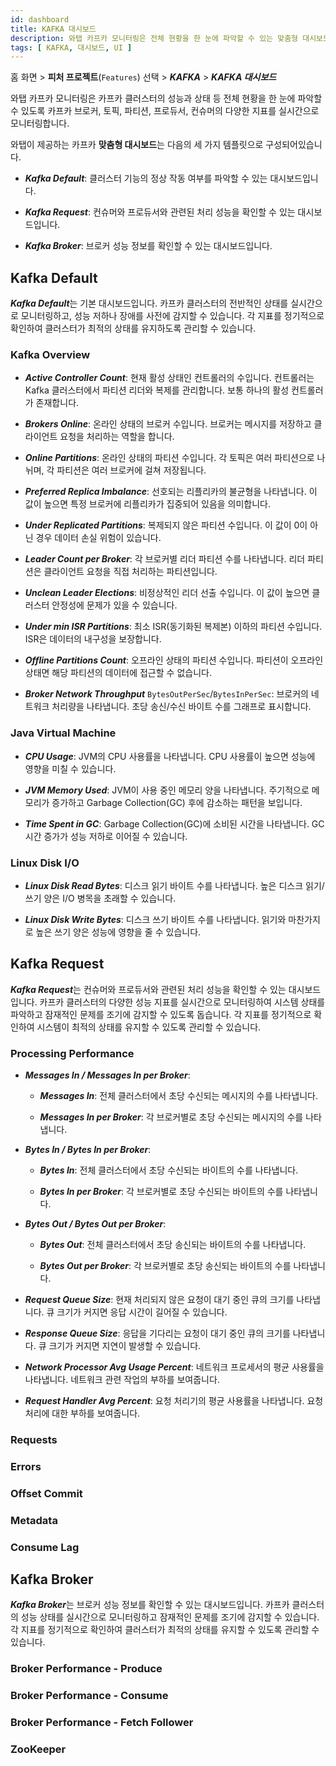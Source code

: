 ```yaml
---
id: dashboard
title: KAFKA 대시보드
description: 와탭 카프카 모니터링은 전체 현황을 한 눈에 파악할 수 있는 맞춤형 대시보드를 제공합니다.
tags: [ KAFKA, 대시보드, UI ]
---
```


홈 화면 > **피처 프로젝트**(<code class='Features'>Features</code>) 선택 > ***KAFKA*** > ***KAFKA 대시보드***

와탭 카프카 모니터링은 카프카 클러스터의 성능과 상태 등 전체 현황을 한 눈에 파악할 수 있도록 카프카 브로커, 토픽, 파티션, 프로듀서, 컨슈머의 다양한 지표를 실시간으로 모니터링합니다. 

와탭이 제공하는 카프카 **맞춤형 대시보드**는 다음의 세 가지 템플릿으로 구성되어있습니다. 

* ***Kafka Default***: 클러스터 기능의 정상 작동 여부를 파악할 수 있는 대시보드입니다. 

* ***Kafka Request***: 컨슈머와 프로듀서와 관련된 처리 성능을 확인할 수 있는 대시보드입니다. 

* ***Kafka Broker***: 브로커 성능 정보를 확인할 수 있는 대시보드입니다. 

## Kafka Default

***Kafka Default***는 기본 대시보드입니다. 카프카 클러스터의 전반적인 상태를 실시간으로 모니터링하고, 성능 저하나 장애를 사전에 감지할 수 있습니다. 각 지표를 정기적으로 확인하여 클러스터가 최적의 상태를 유지하도록 관리할 수 있습니다.

### Kafka Overview 

* ***Active Controller Count***: 현재 활성 상태인 컨트롤러의 수입니다. 컨트롤러는 Kafka 클러스터에서 파티션 리더와 복제를 관리합니다. 보통 하나의 활성 컨트롤러가 존재합니다.

* ***Brokers Online***: 온라인 상태의 브로커 수입니다. 브로커는 메시지를 저장하고 클라이언트 요청을 처리하는 역할을 합니다.

* ***Online Partitions***: 온라인 상태의 파티션 수입니다. 각 토픽은 여러 파티션으로 나뉘며, 각 파티션은 여러 브로커에 걸쳐 저장됩니다.

* ***Preferred Replica Imbalance***: 선호되는 리플리카의 불균형을 나타냅니다. 이 값이 높으면 특정 브로커에 리플리카가 집중되어 있음을 의미합니다.

* ***Under Replicated Partitions***: 복제되지 않은 파티션 수입니다. 이 값이 0이 아닌 경우 데이터 손실 위험이 있습니다.

* ***Leader Count per Broker***: 각 브로커별 리더 파티션 수를 나타냅니다. 리더 파티션은 클라이언트 요청을 직접 처리하는 파티션입니다.

* ***Unclean Leader Elections***: 비정상적인 리더 선출 수입니다. 이 값이 높으면 클러스터 안정성에 문제가 있을 수 있습니다.

* ***Under min ISR Partitions***: 최소 ISR(동기화된 복제본) 이하의 파티션 수입니다. ISR은 데이터의 내구성을 보장합니다.

* ***Offline Partitions Count***: 오프라인 상태의 파티션 수입니다. 파티션이 오프라인 상태면 해당 파티션의 데이터에 접근할 수 없습니다.

* ***Broker Network Throughput*** `BytesOutPerSec`/`BytesInPerSec`: 브로커의 네트워크 처리량을 나타냅니다. 초당 송신/수신 바이트 수를 그래프로 표시합니다.

### Java Virtual Machine 

* ***CPU Usage***: JVM의 CPU 사용률을 나타냅니다. CPU 사용률이 높으면 성능에 영향을 미칠 수 있습니다.

* ***JVM Memory Used***: JVM이 사용 중인 메모리 양을 나타냅니다. 주기적으로 메모리가 증가하고 Garbage Collection(GC) 후에 감소하는 패턴을 보입니다.

* ***Time Spent in GC***: Garbage Collection(GC)에 소비된 시간을 나타냅니다. GC 시간 증가가 성능 저하로 이어질 수 있습니다.

### Linux Disk I/O

* ***Linux Disk Read Bytes***: 디스크 읽기 바이트 수를 나타냅니다. 높은 디스크 읽기/쓰기 양은 I/O 병목을 초래할 수 있습니다.

* ***Linux Disk Write Bytes***: 디스크 쓰기 바이트 수를 나타냅니다. 읽기와 마찬가지로 높은 쓰기 양은 성능에 영향을 줄 수 있습니다.

## Kafka Request

***Kafka Request***는 컨슈머와 프로듀서와 관련된 처리 성능을 확인할 수 있는 대시보드입니다. 카프카 클러스터의 다양한 성능 지표를 실시간으로 모니터링하여 시스템 상태를 파악하고 잠재적인 문제를 조기에 감지할 수 있도록 돕습니다. 각 지표를 정기적으로 확인하여 시스템이 최적의 상태를 유지할 수 있도록 관리할 수 있습니다.

### Processing Performance 

* ***Messages In / Messages In per Broker***:

    * ***Messages In***: 전체 클러스터에서 초당 수신되는 메시지의 수를 나타냅니다.

    * ***Messages In per Broker***: 각 브로커별로 초당 수신되는 메시지의 수를 나타냅니다.

* ***Bytes In / Bytes In per Broker***:

    * ***Bytes In***: 전체 클러스터에서 초당 수신되는 바이트의 수를 나타냅니다.

    * ***Bytes In per Broker***: 각 브로커별로 초당 수신되는 바이트의 수를 나타냅니다.

* ***Bytes Out / Bytes Out per Broker***:

    * ***Bytes Out***: 전체 클러스터에서 초당 송신되는 바이트의 수를 나타냅니다.

    * ***Bytes Out per Broker***: 각 브로커별로 초당 송신되는 바이트의 수를 나타냅니다.

* ***Request Queue Size***: 현재 처리되지 않은 요청이 대기 중인 큐의 크기를 나타냅니다. 큐 크기가 커지면 응답 시간이 길어질 수 있습니다.

* ***Response Queue Size***: 응답을 기다리는 요청이 대기 중인 큐의 크기를 나타냅니다. 큐 크기가 커지면 지연이 발생할 수 있습니다.

* ***Network Processor Avg Usage Percent***: 네트워크 프로세서의 평균 사용률을 나타냅니다. 네트워크 관련 작업의 부하를 보여줍니다.

* ***Request Handler Avg Percent***: 요청 처리기의 평균 사용률을 나타냅니다. 요청 처리에 대한 부하를 보여줍니다.

### Requests

### Errors 

### Offset Commit 

### Metadata

### Consume Lag

## Kafka Broker

***Kafka Broker***는 브로커 성능 정보를 확인할 수 있는 대시보드입니다. 카프카 클러스터의 성능 상태를 실시간으로 모니터링하고 잠재적인 문제를 조기에 감지할 수 있습니다. 각 지표를 정기적으로 확인하여 클러스터가 최적의 상태를 유지할 수 있도록 관리할 수 있습니다.

### Broker Performance - Produce 

### Broker Performance - Consume 

### Broker Performance - Fetch Follower 

### ZooKeeper